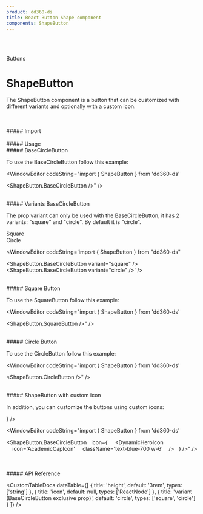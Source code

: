 ```yaml
---
product: dd360-ds
title: React Button Shape component
components: ShapeButton
---
```


<br id='top' />
<br />

<Label>Buttons</Label>

# <span name="floating-nav">ShapeButton</span>

The ShapeButton component is a button that can be customized with different variants and optionally with a custom icon.

<br />
<br />
##### <span name="floating-nav">Import</span>

<WindowEditor codeString="import { ShapeButton } from 'dd360-ds'" />
<WindowEditor codeString="import { ShapeButton } from 'dd360-ds/Buttons'" />
<WindowEditor codeString="import ShapeButton from 'dd360-ds/ShapeButton'" />

<br />
<br />
##### <span name="floating-nav">Usage</span>

<br />
##### <span name="floating-nav">BaseCircleButton</span>

To use the BaseCircleButton follow this example:

<ContainerComponentDoc>
    <ShapeButton.BaseCircleButton />
</ContainerComponentDoc>

<WindowEditor codeString="import { ShapeButton } from 'dd360-ds'

<ShapeButton.BaseCircleButton />" />

<br />
##### <span name="floating-nav">Variants BaseCircleButton</span>

The prop variant can only be used with the BaseCircleButton, it has 2 variants: "square" and "circle". By default it is "circle".

<ContainerComponentDoc className="flex align-center items-center gap-x-3">
    <div className="flex flex-col align-center items-center">
        <Text className="flex mb-1">Square</Text>
        <ShapeButton.BaseCircleButton variant="square" />
    </div>
    <div className="flex flex-col align-center items-center">
        <Text className="flex mb-1">Circle</Text>
        <ShapeButton.BaseCircleButton variant="circle" />
    </div>
</ContainerComponentDoc>

<WindowEditor codeString='import { ShapeButton } from "dd360-ds"

<ShapeButton.BaseCircleButton variant="square" />
<ShapeButton.BaseCircleButton variant="circle" />' />

<br />
##### <span name="floating-nav">Square Button</span>

To use the SquareButton follow this example:

<ContainerComponentDoc>
    <ShapeButton.SquareButton />
</ContainerComponentDoc>

<WindowEditor codeString="import { ShapeButton } from 'dd360-ds'

<ShapeButton.SquareButton />" />

<br />
##### <span name="floating-nav">Circle Button</span>

To use the CircleButton follow this example:

<ContainerComponentDoc>
    <ShapeButton.CircleButton />
</ContainerComponentDoc>

<WindowEditor
    codeString="import { ShapeButton } from 'dd360-ds'

<ShapeButton.CircleButton />" />

<br />
##### <span name="floating-nav">ShapeButton with custom icon</span>

In addition, you can customize the buttons using custom icons:

<ContainerComponentDoc>
    <ShapeButton.BaseCircleButton icon={<DynamicHeroIcon icon="AcademicCapIcon" className="text-blue-700 w-6" />} />
</ContainerComponentDoc>

<WindowEditor codeString="import { ShapeButton } from 'dd360-ds'

<ShapeButton.BaseCircleButton 
&nbsp;&nbsp;icon={
&nbsp;&nbsp;&nbsp;&nbsp;<DynamicHeroIcon 
&nbsp;&nbsp;&nbsp;&nbsp;icon='AcademicCapIcon' 
&nbsp;&nbsp;&nbsp;&nbsp;className='text-blue-700 w-6' 
&nbsp;&nbsp;&nbsp;/>
&nbsp;&nbsp;} 
/>" />

<br />
<br />
##### <span name="floating-nav">API Reference</span>

<CustomTableDocs
    dataTable={[
        { title: 'height', default: '3rem', types: ['string'] },
        { title: 'icon', default: null, types: ['ReactNode'] },
        { title: 'variant (BaseCircleButton exclusive prop)', default: 'circle', types: ['square', 'circle'] }
    ]}
/>

<BackAndForwardController />